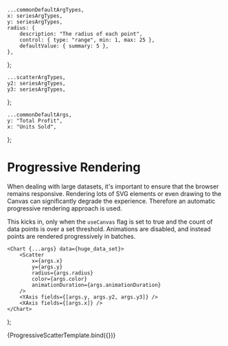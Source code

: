 <!--- Scatters.stories.mdx --->



    ...commonDefaultArgTypes,
    x: seriesArgTypes,
    y: seriesArgTypes,
    radius: {
        description: "The radius of each point",
        control: { type: "range", min: 1, max: 25 },
        defaultValue: { summary: 5 },
    },
};

    ...scatterArgTypes,
    y2: seriesArgTypes,
    y3: seriesArgTypes,
};

    ...commonDefaultArgs,
    y: "Total Profit",
    x: "Units Sold",
};

<Meta title="XYCharts/Progressive Rendering" component={Scatter} argTypes={scatterArgTypes} />

# Progressive Rendering

When dealing with large datasets, it's important to ensure that the browser remains responsive. Rendering lots of SVG elements or even drawing to the Canvas can significantly degrade the experience. Therefore an automatic progressive rendering approach is used.

This kicks in, only when the `useCanvas` flag is set to true and the count of data points is over a set threshold. Animations are disabled, and instead points are rendered progressively in batches.

    <Chart {...args} data={huge_data_set}>
        <Scatter
            x={args.x}
            y={args.y}
            radius={args.radius}
            color={args.color}
            animationDuration={args.animationDuration}
        />
        <YAxis fields={[args.y, args.y2, args.y3]} />
        <XAxis fields={[args.x]} />
    </Chart>
);

<Canvas>
    <Story
        name="Progressive Rendering"
        args={{
            ...defaultArgs,
            useCanvas: true,
            width: 400,
            radius: 3,
        }}
    >
        {ProgressiveScatterTemplate.bind({})}
    </Story>
</Canvas>
